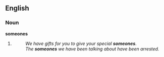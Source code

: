 ==English==
===Noun===
'''someones'''
# {{plural of|[[someone]]}}
#: ''We have gifts for you to give your special '''someones'''.''
#: ''The '''someones''' we have been talking about have been arrested.''